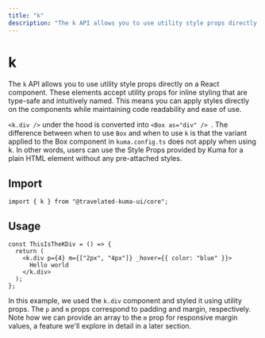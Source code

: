 ```yaml
---
title: "k"
description: "The k API allows you to use utility style props directly on a React component. These elements accept utility props for inline styling that are type-safe and intuitively named. This enables you to apply styles directly on the components while maintaining code readability and ease of use."
---
```



# k

The `k` API allows you to use utility style props directly on a React component. These elements accept utility props for inline styling that are type-safe and intuitively named. This means you can apply styles directly on the components while maintaining code readability and ease of use.

`<k.div />` under the hood is converted into `<Box as="div" />
`. The difference between when to use `Box` and when to use `k` is that the variant applied
to the Box component in `kuma.config.ts` does not apply when using k. In other words,
users can use the Style Props provided by Kuma for a plain HTML element without any
pre-attached styles.

## Import

```tsx copy
import { k } from "@travelated-kuma-ui/core";
```

## Usage

<ExampleContainer>
  <ThisIsTheKDiv />
</ExampleContainer>

```tsx copy
const ThisIsTheKDiv = () => {
  return (
    <k.div p={4} m={["2px", "4px"]} _hover={{ color: "blue" }}>
      Hello world
    </k.div>
  );
};
```

In this example, we used the `k.div` component and styled it using utility props. The `p` and `m` props correspond to padding and margin, respectively. Note how we can provide an array to the `m` prop for responsive margin values, a feature we'll explore in detail in a later section.
